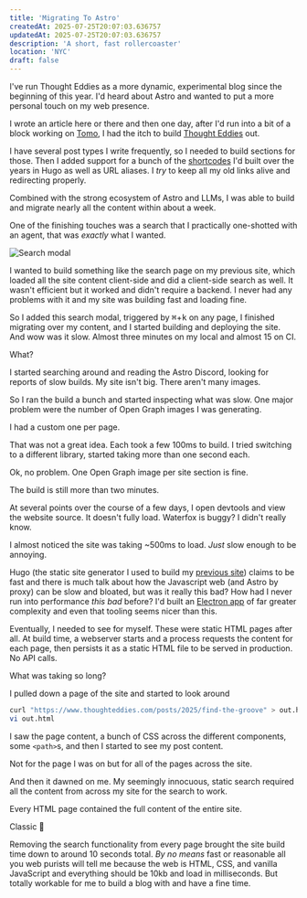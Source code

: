 ```yaml
---
title: 'Migrating To Astro'
createdAt: 2025-07-25T20:07:03.636757
updatedAt: 2025-07-25T20:07:03.636757
description: 'A short, fast rollercoaster'
location: 'NYC'
draft: false
---
```



I've run Thought Eddies as a more dynamic, experimental blog since the beginning of this year.
I'd heard about Astro and wanted to put a more personal touch on my web presence.

I wrote an article here or there and then one day, after I'd run into a bit of a block working on [Tomo](https://wvlen.llc/apps/tomo), I had the itch to build [Thought Eddies](https://github.com/danielcorin/thought-eddies) out.

I have several post types I write frequently, so I needed to build sections for those.
Then I added support for a bunch of the [shortcodes](https://github.com/danielcorin/blog/tree/main/layouts/shortcodes) I'd built over the years in Hugo as well as URL aliases.
I _try_ to keep all my old links alive and redirecting properly.

Combined with the strong ecosystem of Astro and LLMs, I was able to build and migrate nearly all the content within about a week.

One of the finishing touches was a search that I practically one-shotted with an agent, that was _exactly_ what I wanted.

![Search modal](images/search-modal.png)

I wanted to build something like the search page on my previous site, which loaded all the site content client-side and did a client-side search as well.
It wasn't efficient but it worked and didn't require a backend.
I never had any problems with it and my site was building fast and loading fine.

So I added this search modal, triggered by <kbd>⌘</kbd>+<kbd>k</kbd> on any page, I finished migrating over my content, and I started building and deploying the site.
And wow was it slow.
Almost three minutes on my local and almost 15 on CI.

What?

I started searching around and reading the Astro Discord, looking for reports of slow builds.
My site isn't big.
There aren't many images.

So I ran the build a bunch and started inspecting what was slow.
One major problem were the number of Open Graph images I was generating.

<Sidenote content="I was pretty proud of this and thought the preview looked pretty good when sending site links in Slack or Messages">
  I had a custom one per page.
</Sidenote>

That was not a great idea.
Each took a few 100ms to build.
I tried switching to a different library, started taking more than one second each.

Ok, no problem.
One Open Graph image per site section is fine.

The build is still more than two minutes.

At several points over the course of a few days, I open devtools and view the website source.
It doesn't fully load.
Waterfox is buggy?
I didn't really know.

I almost noticed the site was taking ~500ms to load.
_Just_ slow enough to be annoying.

Hugo (the static site generator I used to build my [previous site](https://github.com/danielcorin/blog)) claims to be fast and there is much talk about how the Javascript web (and Astro by proxy) can be slow and bloated, but was it really this bad?
How had I never run into performance _this bad_ before?
I'd built an [Electron app](https://github.com/danielcorin/delta) of far greater complexity and even that tooling seems nicer than this.

Eventually, I needed to see for myself.
These were static HTML pages after all.
At build time, a webserver starts and a process requests the content for each page, then persists it as a static HTML file to be served in production.
No API calls.

What was taking so long?

I pulled down a page of the site and started to look around

```sh
curl "https://www.thoughteddies.com/posts/2025/find-the-groove" > out.html
vi out.html
```

I saw the page content, a bunch of CSS across the different components, some `<path>`s, and then I started to see my post content.

Not for the page I was on but for all of the pages across the site.

And then it dawned on me.
My seemingly innocuous, static search required all the content from across my site for the search to work.

Every HTML page contained the full content of the entire site.

Classic 🤦

Removing the search functionality from every page brought the site build time down to around 10 seconds total.
_By no means_ fast or reasonable all you web purists will tell me because the web is HTML, CSS, and vanilla JavaScript and everything should be 10kb and load in milliseconds.
But totally workable for me to build a blog with and have a fine time.
